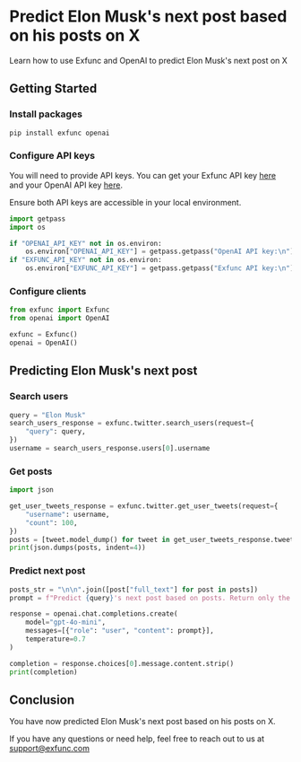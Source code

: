 # Predict Elon Musk's next post based on his posts on X

Learn how to use Exfunc and OpenAI to predict Elon Musk's next post on X

## Getting Started

### Install packages

```bash
pip install exfunc openai
```

### Configure API keys

You will need to provide API keys. You can get your Exfunc API key [here](https://exfunc.com) and your OpenAI API key [here](https://www.openai.com/).

Ensure both API keys are accessible in your local environment.

```python
import getpass
import os

if "OPENAI_API_KEY" not in os.environ:
    os.environ["OPENAI_API_KEY"] = getpass.getpass("OpenAI API key:\n")
if "EXFUNC_API_KEY" not in os.environ:
    os.environ["EXFUNC_API_KEY"] = getpass.getpass("Exfunc API key:\n")
```

### Configure clients

```python
from exfunc import Exfunc
from openai import OpenAI

exfunc = Exfunc()
openai = OpenAI()
```

## Predicting Elon Musk's next post

### Search users

```python
query = "Elon Musk"
search_users_response = exfunc.twitter.search_users(request={
    "query": query,
})
username = search_users_response.users[0].username
```

### Get posts

```python
import json

get_user_tweets_response = exfunc.twitter.get_user_tweets(request={
    "username": username,
    "count": 100,
})
posts = [tweet.model_dump() for tweet in get_user_tweets_response.tweets]
print(json.dumps(posts, indent=4))
```

### Predict next post

```python
posts_str = "\n\n".join([post["full_text"] for post in posts])
prompt = f"Predict {query}'s next post based on posts. Return only the post body in your reply.\n\nPosts:\n{posts_str}"

response = openai.chat.completions.create(
    model="gpt-4o-mini",
    messages=[{"role": "user", "content": prompt}],
    temperature=0.7
)

completion = response.choices[0].message.content.strip()
print(completion)
```

## Conclusion

You have now predicted Elon Musk's next post based on his posts on X.

If you have any questions or need help, feel free to reach out to us at support@exfunc.com